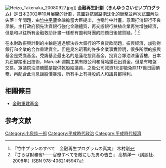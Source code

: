 [[File:Heizo_Takenaka_20080927.jpg|thumb]]]]
'''金融再生計劃（きんゆうさいせいプログラム）'''是[[日本|日本]]2002年10月展開的計劃，意圖對抗[[網路泡沫化|網路泡沫化]]的衝擊並再次試圖解決失落十年問題，由[[竹中平藏|竹中平藏]]金融擔當大臣提出，也稱竹中計畫，意圖打消銀行不良呆帳。主打政府預先注資銀行強化金融體質，再交辦銀行扶植企業再生增強經濟，但是和以往所有金融救助計畫一樣都有圖利財團的問題日後被質疑。<ref>『竹中プランのすべて　金融再生プログラムの真実』 木村剛</ref>
<ref>『さらば財務省!――官僚すべてを敵にした男の告白』 高橋洋一（講談社、2008年）ISBN 978-4062145947</ref>

在本財政振興計劃的主軸是通過解決各大銀行的不良貸款問題，振興經濟，加強對銀行和企業的合作重建資金。但是臭名昭著的許多企業事實證明，很多所謂的振興基金是禿鷹基金。禿鷹基金最出名的是蓮花投資基金。投資合夥油漆蓮香樓，日本丸石腳踏車出技術，Maruishi週期工業有限公司和薩哈鑽石出資金，但是有暗盤交易。眾議院油漆醜聞是提供乾股給議員，之後公司減資1元卻能免除117億日圓債務，再配合此消息讓股價暴漲，所有手上有持股的人和議員都得利。 

==相關條目==
*[[金融重建基金|金融重建基金]]

==参考文献==
<div class="references-small">
<references></references>
</div>

{{日本經濟史}}
[[Category:小泉纯一郎|Category:小泉纯一郎]]
[[Category:平成時代政治|Category:平成時代政治]]
[[Category:平成時代經濟|Category:平成時代經濟]]